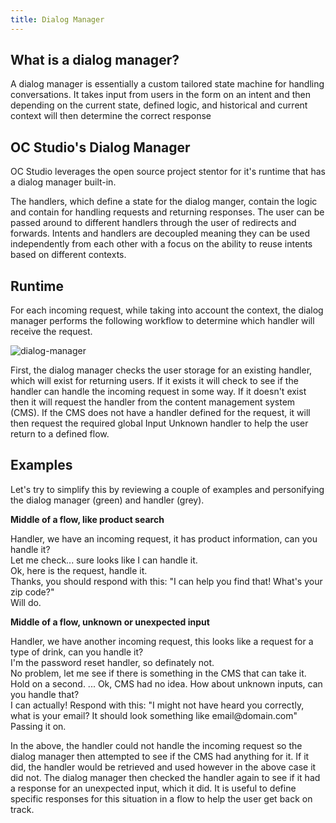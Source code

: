 ```yaml
---
title: Dialog Manager
---
```




## What is a dialog manager?

A dialog manager is essentially a custom tailored state machine for handling conversations. It takes input from users in the form on an intent and then depending on the current state, defined logic, and historical and current context will then determine the correct response

## OC Studio's Dialog Manager

OC Studio leverages the open source project stentor for it's runtime that has a dialog manager built-in.

The handlers, which define a state for the dialog manger, contain the logic and contain for handling requests and returning responses. The user can be passed around to different handlers through the user of redirects and forwards. Intents and handlers are decoupled meaning they can be used independently from each other with a focus on the ability to reuse intents based on different contexts.

## Runtime

For each incoming request, while taking into account the context, the dialog manager performs the following workflow to determine which handler will receive the request.

![dialog-manager](../../static/img/dialog-manager.png)

First, the dialog manager checks the user storage for an existing handler, which will exist for returning users. If it exists it will check to see if the handler can handle the incoming request in some way. If it doesn't exist then it will request the handler from the content management system (CMS). If the CMS does not have a handler defined for the request, it will then request the required global Input Unknown handler to help the user return to a defined flow.

## Examples

Let's try to simplify this by reviewing a couple of examples and personifying the dialog manager (green) and handler (grey).

**Middle of a flow, like product search**

<ChatMessageBubble owner="mine" hasTail>
  Handler, we have an incoming request, it has product information, can you handle it?
</ChatMessageBubble>
<br/>

<ChatMessageBubble owner="others" hasTail>
  Let me check... sure looks like I can handle it.
</ChatMessageBubble>
<br/>

<ChatMessageBubble owner="mine" hasTail>
  Ok, here is the request, handle it.
</ChatMessageBubble>
<br/>

<ChatMessageBubble owner="others" hasTail>
  Thanks, you should respond with this: "I can help you find that! What's your zip code?"
</ChatMessageBubble>
<br/>

<ChatMessageBubble owner="mine" hasTail>
  Will do.
</ChatMessageBubble>
<br/>

**Middle of a flow, unknown or unexpected input**

<ChatMessageBubble owner="mine" hasTail>
  Handler, we have another incoming request, this looks like a request for a type of drink, can you handle it? 
</ChatMessageBubble>
<br/>

<ChatMessageBubble owner="others" hasTail>
  I'm the password reset handler, so definately not.
</ChatMessageBubble>
<br/>

<ChatMessageBubble owner="mine" hasTail>
  No problem, let me see if there is something in the CMS that can take it.  Hold on a second.
  ...
  Ok, CMS had no idea.  How about unknown inputs, can you handle that?  
 </ChatMessageBubble>
<br/>

<ChatMessageBubble owner="others" hasTail>
  I can actually!  Respond with this: "I might not have heard you correctly, what is your email? It should look something like email@domain.com"
</ChatMessageBubble>
<br/>

<ChatMessageBubble owner="mine" hasTail>
  Passing it on.
</ChatMessageBubble>
<br/>

In the above, the handler could not handle the incoming request so the dialog manager then attempted to see if the CMS had anything for it.  If it did, the handler would be retrieved and used however in the above case it did not.  The dialog manager then checked the handler again to see if it had a response for an unexpected input, which it did.  It is useful to define specific responses for this situation in a flow to help the user get back on track.
